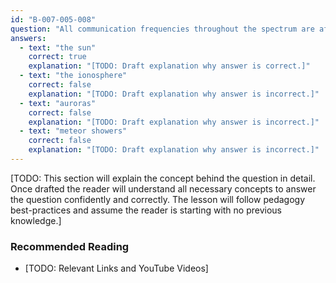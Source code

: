 ```yaml
---
id: "B-007-005-008"
question: "All communication frequencies throughout the spectrum are affected in varying degrees by:"
answers:
  - text: "the sun"
    correct: true
    explanation: "[TODO: Draft explanation why answer is correct.]"
  - text: "the ionosphere"
    correct: false
    explanation: "[TODO: Draft explanation why answer is incorrect.]"
  - text: "auroras"
    correct: false
    explanation: "[TODO: Draft explanation why answer is incorrect.]"
  - text: "meteor showers"
    correct: false
    explanation: "[TODO: Draft explanation why answer is incorrect.]"
---
```


[TODO: This section will explain the concept behind the question in detail. Once drafted the reader will understand all necessary concepts to answer the question confidently and correctly. The lesson will follow pedagogy best-practices and assume the reader is starting with no previous knowledge.]

### Recommended Reading

- [TODO: Relevant Links and YouTube Videos]
